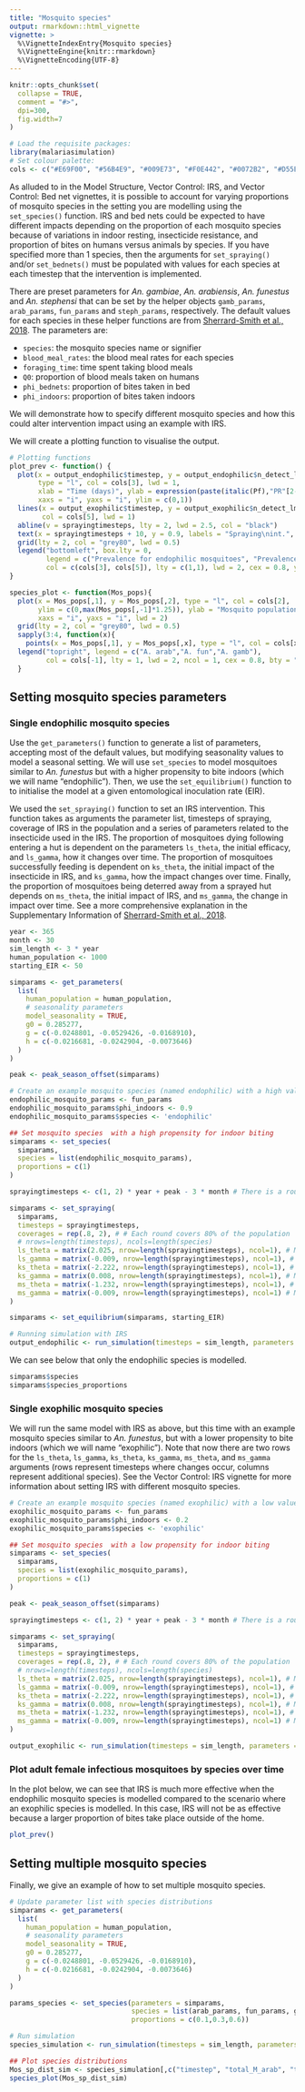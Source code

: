 ```yaml
---
title: "Mosquito species"
output: rmarkdown::html_vignette
vignette: >
  %\VignetteIndexEntry{Mosquito species}
  %\VignetteEngine{knitr::rmarkdown}
  %\VignetteEncoding{UTF-8}
---
```


```r
knitr::opts_chunk$set(
  collapse = TRUE,
  comment = "#>",
  dpi=300,
  fig.width=7
)
```

```r
# Load the requisite packages:
library(malariasimulation)
# Set colour palette:
cols <- c("#E69F00", "#56B4E9", "#009E73", "#F0E442", "#0072B2", "#D55E00", "#CC79A7")
```

As alluded to in the Model Structure, Vector Control: IRS, and Vector Control: Bed net vignettes, it is possible to account for varying proportions of mosquito species in the setting you are modelling using the `set_species()` function. IRS and bed nets could be expected to have different impacts depending on the proportion of each mosquito species because of variations in indoor resting, insecticide resistance, and proportion of bites on humans versus animals by species. If you have specified more than 1 species, then the arguments for `set_spraying()` and/or `set_bednets()` must be populated with values for each species at each timestep that the intervention is implemented.

There are preset parameters for *An. gambiae*, *An. arabiensis*, *An. funestus* and *An. stephensi* that can be set by the helper objects `gamb_params`, `arab_params`, `fun_params` and `steph_params`, respectively. The default values for each species in these helper functions are from [Sherrard-Smith et al., 2018](https://doi.org/10.1038/s41467-018-07357-w). The parameters are:  

* `species`: the mosquito species name or signifier
* `blood_meal_rates`: the blood meal rates for each species 
* `foraging_time`: time spent taking blood meals    
* `Q0`: proportion of blood meals taken on humans  
* `phi_bednets`: proportion of bites taken in bed    
* `phi_indoors`: proportion of bites taken indoors    

We will demonstrate how to specify different mosquito species and how this could alter intervention impact using an example with IRS.

We will create a plotting function to visualise the output.
```r
# Plotting functions
plot_prev <- function() {
  plot(x = output_endophilic$timestep, y = output_endophilic$n_detect_lm_730_3650 / output_endophilic$n_730_3650, 
       type = "l", col = cols[3], lwd = 1,
       xlab = "Time (days)", ylab = expression(paste(italic(Pf),"PR"[2-10])),
       xaxs = "i", yaxs = "i", ylim = c(0,1))
  lines(x = output_exophilic$timestep, y = output_exophilic$n_detect_lm_730_3650 / output_exophilic$n_730_3650,
        col = cols[5], lwd = 1)
  abline(v = sprayingtimesteps, lty = 2, lwd = 2.5, col = "black")
  text(x = sprayingtimesteps + 10, y = 0.9, labels = "Spraying\nint.", adj = 0, cex = 0.8)
  grid(lty = 2, col = "grey80", lwd = 0.5)
  legend("bottomleft", box.lty = 0, 
         legend = c("Prevalence for endophilic mosquitoes", "Prevalence for exophilic mosquitoes"),
         col = c(cols[3], cols[5]), lty = c(1,1), lwd = 2, cex = 0.8, y.intersp = 1.3)
}

species_plot <- function(Mos_pops){
  plot(x = Mos_pops[,1], y = Mos_pops[,2], type = "l", col = cols[2],
       ylim = c(0,max(Mos_pops[,-1]*1.25)), ylab = "Mosquito population size", xlab = "Days",
       xaxs = "i", yaxs = "i", lwd = 2)
  grid(lty = 2, col = "grey80", lwd = 0.5)
  sapply(3:4, function(x){
    points(x = Mos_pops[,1], y = Mos_pops[,x], type = "l", col = cols[x])})
  legend("topright", legend = c("A. arab","A. fun","A. gamb"),
         col = cols[-1], lty = 1, lwd = 2, ncol = 1, cex = 0.8, bty = "n")
  }

```

## Setting mosquito species parameters 


### Single endophilic mosquito species 

Use the `get_parameters()` function to generate a list of parameters, accepting most of the default values, but modifying seasonality values to model a seasonal setting. We will use `set_species` to model mosquitoes similar to *An. funestus* but with a higher propensity to bite indoors (which we will name "endophilic"). Then, we use the `set_equilibrium()` function to to initialise the model at a given entomological inoculation rate (EIR).  

We used the `set_spraying()` function to set an IRS intervention. This function takes as arguments the parameter list, timesteps of spraying, coverage of IRS in the population and a series of parameters related to the insecticide used in the IRS. The proportion of mosquitoes dying following entering a hut is dependent on the parameters `ls_theta`, the initial efficacy, and `ls_gamma`, how it changes over time. The proportion of mosquitoes successfully feeding is dependent on `ks_theta`, the initial impact of the insecticide in IRS, and `ks_gamma`, how the impact changes over time. Finally, the proportion of mosquitoes being deterred away from a sprayed hut depends on `ms_theta`, the initial impact of IRS, and `ms_gamma`, the change in impact over time. See a more comprehensive explanation in the Supplementary Information of [Sherrard-Smith et al., 2018](https://doi.org/10.1038/s41467-018-07357-w).

```r
year <- 365
month <- 30
sim_length <- 3 * year
human_population <- 1000
starting_EIR <- 50

simparams <- get_parameters(
  list(
    human_population = human_population,
    # seasonality parameters
    model_seasonality = TRUE, 
    g0 = 0.285277,
    g = c(-0.0248801, -0.0529426, -0.0168910),
    h = c(-0.0216681, -0.0242904, -0.0073646)
  )
)

peak <- peak_season_offset(simparams)

# Create an example mosquito species (named endophilic) with a high value for `phi_indoors`
endophilic_mosquito_params <- fun_params
endophilic_mosquito_params$phi_indoors <- 0.9
endophilic_mosquito_params$species <- 'endophilic'

## Set mosquito species  with a high propensity for indoor biting
simparams <- set_species(
  simparams, 
  species = list(endophilic_mosquito_params),
  proportions = c(1)
)

sprayingtimesteps <- c(1, 2) * year + peak - 3 * month # There is a round of IRS in the 1st and second year 3 months prior to peak transmission.

simparams <- set_spraying(
  simparams,
  timesteps = sprayingtimesteps,
  coverages = rep(.8, 2), # # Each round covers 80% of the population 
  # nrows=length(timesteps), ncols=length(species) 
  ls_theta = matrix(2.025, nrow=length(sprayingtimesteps), ncol=1), # Matrix of mortality parameters per round of IRS and per species 
  ls_gamma = matrix(-0.009, nrow=length(sprayingtimesteps), ncol=1), # Matrix of mortality parameters per round of IRS and per species
  ks_theta = matrix(-2.222, nrow=length(sprayingtimesteps), ncol=1), # Matrix of feeding success parameters per round of IRS and per species
  ks_gamma = matrix(0.008, nrow=length(sprayingtimesteps), ncol=1), # Matrix of feeding success parameters per round of IRS and per species
  ms_theta = matrix(-1.232, nrow=length(sprayingtimesteps), ncol=1), # Matrix of deterrence parameters per round of IRS and per species
  ms_gamma = matrix(-0.009, nrow=length(sprayingtimesteps), ncol=1) # Matrix of deterrence parameters per round of IRS and per species
)

simparams <- set_equilibrium(simparams, starting_EIR)

# Running simulation with IRS
output_endophilic <- run_simulation(timesteps = sim_length, parameters = simparams)
```

We can see below that only the endophilic species is modelled. 
```r
simparams$species
simparams$species_proportions
```

### Single exophilic mosquito species 

We will run the same model with IRS as above, but this time with an example mosquito species similar to *An. funestus*, but with a lower propensity to bite indoors (which we will name "exophilic"). Note that now there are two rows for the `ls_theta`, `ls_gamma`, `ks_theta`, `ks_gamma`, `ms_theta`, and `ms_gamma` arguments (rows represent timesteps where changes occur, columns represent additional species). See the Vector Control: IRS vignette for more information about setting IRS with different mosquito species. 

```r
# Create an example mosquito species (named exophilic) with a low value for `phi_indoors`
exophilic_mosquito_params <- fun_params
exophilic_mosquito_params$phi_indoors <- 0.2
exophilic_mosquito_params$species <- 'exophilic'

## Set mosquito species  with a low propensity for indoor biting
simparams <- set_species(
  simparams, 
  species = list(exophilic_mosquito_params),
  proportions = c(1)
)

peak <- peak_season_offset(simparams)

sprayingtimesteps <- c(1, 2) * year + peak - 3 * month # There is a round of IRS in the 1st and second year 3 months prior to peak transmission.

simparams <- set_spraying(
  simparams,
  timesteps = sprayingtimesteps,
  coverages = rep(.8, 2), # # Each round covers 80% of the population 
  # nrows=length(timesteps), ncols=length(species) 
  ls_theta = matrix(2.025, nrow=length(sprayingtimesteps), ncol=1), # Matrix of mortality parameters
  ls_gamma = matrix(-0.009, nrow=length(sprayingtimesteps), ncol=1), # Matrix of mortality parameters per round of IRS and per species
  ks_theta = matrix(-2.222, nrow=length(sprayingtimesteps), ncol=1), # Matrix of feeding success parameters per round of IRS and per species
  ks_gamma = matrix(0.008, nrow=length(sprayingtimesteps), ncol=1), # Matrix of feeding success parameters per round of IRS and per species
  ms_theta = matrix(-1.232, nrow=length(sprayingtimesteps), ncol=1), # Matrix of deterrence parameters per round of IRS and per species
  ms_gamma = matrix(-0.009, nrow=length(sprayingtimesteps), ncol=1) # Matrix of deterrence parameters per round of IRS and per species
)

output_exophilic <- run_simulation(timesteps = sim_length, parameters = simparams)
```

### Plot adult female infectious mosquitoes by species over time

In the plot below, we can see that IRS is much more effective when the endophilic mosquito species is modelled compared to the scenario where an exophilic species is modelled. In this case, IRS will not be as effective because a larger proportion of bites take place outside of the home.  
```r
plot_prev()
```

## Setting multiple mosquito species

Finally, we give an example of how to set multiple mosquito species.


```r
# Update parameter list with species distributions
simparams <- get_parameters(
  list(
    human_population = human_population,
    # seasonality parameters
    model_seasonality = TRUE, 
    g0 = 0.285277,
    g = c(-0.0248801, -0.0529426, -0.0168910),
    h = c(-0.0216681, -0.0242904, -0.0073646)
  )
)

params_species <- set_species(parameters = simparams,
                              species = list(arab_params, fun_params, gamb_params),
                              proportions = c(0.1,0.3,0.6))

# Run simulation
species_simulation <- run_simulation(timesteps = sim_length, parameters = params_species)

## Plot species distributions
Mos_sp_dist_sim <- species_simulation[,c("timestep", "total_M_arab", "total_M_fun", "total_M_gamb")]
species_plot(Mos_sp_dist_sim)
```

